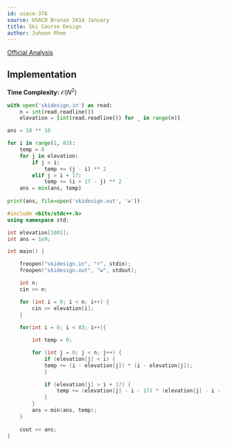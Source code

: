 ```yaml
---
id: usaco-376
source: USACO Bronze 2014 January
title: Ski Course Design
author: Juheon Rhee
---
```


[Official Analysis](http://www.usaco.org/current/data/sol_skidesign.html)

## Implementation

**Time Complexity:** $\mathcal{O}(N^2)$

<LanguageSection>

<PySection>

```python
with open('skidesign.in') as read:
	n = int(read.readline())
	elevation = [int(read.readline()) for _ in range(n)]

ans = 10 ** 10

for i in range(1, 83):
	temp = 0
	for j in elevation:
		if j < i:
			temp += (j - i) ** 2
		elif j > i + 17:
			temp += (i + 17 - j) ** 2
	ans = min(ans, temp)
    
print(ans, file=open('skidesign.out', 'w'))
```

</PySection>

<CPPSection>

```cpp
#include <bits/stdc++.h>
using namespace std;

int elevation[1001];
int ans = 1e9;

int main() {

	freopen("skidesign.in", "r", stdin);
	freopen("skidesign.out", "w", stdout);

	int n;
	cin >> n;

	for (int i = 0; i < n; i++) {
		cin >> elevation[i];
	}
	
	for(int i = 0; i < 83; i++){

		int temp = 0;

		for (int j = 0; j < n; j++) {
			if (elevation[j] < i) {
			temp += (i - elevation[j]) * (i - elevation[j]);
			}

			if (elevation[j] > i + 17) {
				temp += (elevation[j] - i - 17) * (elevation[j] - i - 17);
			}
		}
		ans = min(ans, temp);
	}
	
	cout << ans;
}
```

</CPPSection>

</LanguageSection>

